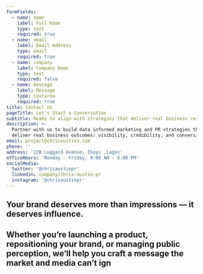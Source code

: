 ```yaml
---
formFields:
  - name: name
    label: Full Name
    type: text
    required: true
  - name: email
    label: Email Address
    type: email
    required: true
  - name: company
    label: Company Name
    type: text
    required: false
  - name: message
    label: Message
    type: textarea
    required: true
title: Contact Us
pageTitle: Let's Start a Conversation
subtitle: Ready to align with strategies that deliver real business results?
description: >-
  Partner with us to build data informed marketing and PR strategies that
  deliver real business outcomes: visibility, credibility, and conversion.
email: project@chrisaustins.com
phone: ''
address: '22B Luggard Avenue, Ikoyi ,Lagos'
officeHours: 'Monday - Friday, 9:00 AM - 6:00 PM'
socialMedia:
  twitter: '@chrisaustinpr'
  linkedin: company/chris-austin-pr
  instagram: '@chrisaustinpr'
---
```


## Your brand deserves more than impressions — it deserves influence.

## Whether you’re launching a product, repositioning your brand, or managing public perception, we’ll help you craft a message the market and media can’t ign
